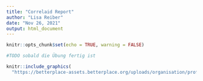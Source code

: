 ```yaml
---
title: "Correlaid Report"
author: "Lisa Reiber"
date: "Nov 26, 2021"  
output: html_document
---
```


```r
knitr::opts_chunk$set(echo = TRUE, warning = FALSE)

#TODO sobald die Übung fertig ist
```

```r
knitr::include_graphics(
  "https://betterplace-assets.betterplace.org/uploads/organisation/profile_picture/000/033/251/crop_original_bp1613490681_Logo.jpg")
```


